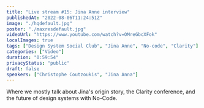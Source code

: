 ```yaml
---
title: "Live stream #15: Jina Anne interview"
publishedAt: "2022-08-06T11:24:51Z"
image: "./hqdefault.jpg"
poster: "./maxresdefault.jpg"
videoUrl: "https://www.youtube.com/watch?v=OMreGbcXFok"
localImages: true
tags: ["Design System Social Club", "Jina Anne", "No-code", "Clarity"]
categories: ["Video"]
duration: "0:59:54"
privacyStatus: "public"
draft: false
speakers: ["Christophe Coutzoukis", "Jina Anna"]
---
```


Where we mostly talk about Jina's origin story, the Clarity conference, and the future of design systems with No-Code.
